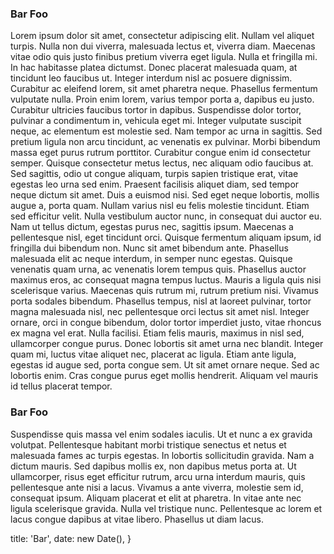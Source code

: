 ### Bar Foo
Lorem ipsum dolor sit amet, consectetur adipiscing elit. Nullam vel aliquet turpis. Nulla non dui viverra, malesuada lectus et, viverra diam. Maecenas vitae odio quis justo finibus pretium viverra eget ligula. Nulla et fringilla mi. In hac habitasse platea dictumst. Donec placerat malesuada quam, at tincidunt leo faucibus ut. Integer interdum nisl ac posuere dignissim. Curabitur ac eleifend lorem, sit amet pharetra neque. Phasellus fermentum vulputate nulla. Proin enim lorem, varius tempor porta a, dapibus eu justo. Curabitur ultricies faucibus tortor in dapibus. Suspendisse dolor tortor, pulvinar a condimentum in, vehicula eget mi. Integer vulputate suscipit neque, ac elementum est molestie sed. Nam tempor ac urna in sagittis. Sed pretium ligula non arcu tincidunt, ac venenatis ex pulvinar. Morbi bibendum massa eget purus rutrum porttitor.
Curabitur congue enim id consectetur semper. Quisque consectetur metus lectus, nec aliquam odio faucibus at. Sed sagittis, odio ut congue aliquam, turpis sapien tristique erat, vitae egestas leo urna sed enim. Praesent facilisis aliquet diam, sed tempor neque dictum sit amet. Duis a euismod nisi. Sed eget neque lobortis, mollis augue a, porta quam. Nullam varius nisl eu felis molestie tincidunt. Etiam sed efficitur velit.
Nulla vestibulum auctor nunc, in consequat dui auctor eu. Nam ut tellus dictum, egestas purus nec, sagittis ipsum. Maecenas a pellentesque nisl, eget tincidunt orci. Quisque fermentum aliquam ipsum, id fringilla dui bibendum non. Nunc sit amet bibendum ante. Phasellus malesuada elit ac neque interdum, in semper nunc egestas. Quisque venenatis quam urna, ac venenatis lorem tempus quis. Phasellus auctor maximus eros, ac consequat magna tempus luctus. Mauris a ligula quis nisi scelerisque varius.
Maecenas quis rutrum mi, rutrum pretium nisi. Vivamus porta sodales bibendum. Phasellus tempus, nisl at laoreet pulvinar, tortor magna malesuada nisl, nec pellentesque orci lectus sit amet nisl. Integer ornare, orci in congue bibendum, dolor tortor imperdiet justo, vitae rhoncus ex magna vel erat. Nulla facilisi. Etiam felis mauris, maximus in nisl sed, ullamcorper congue purus. Donec lobortis sit amet urna nec blandit. Integer quam mi, luctus vitae aliquet nec, placerat ac ligula. Etiam ante ligula, egestas id augue sed, porta congue sem. Ut sit amet ornare neque. Sed ac lobortis enim. Cras congue purus eget mollis hendrerit. Aliquam vel mauris id tellus placerat tempor.
### Bar Foo
Suspendisse quis massa vel enim sodales iaculis. Ut et nunc a ex gravida volutpat. Pellentesque habitant morbi tristique senectus et netus et malesuada fames ac turpis egestas. In lobortis sollicitudin gravida. Nam a dictum mauris. Sed dapibus mollis ex, non dapibus metus porta at. Ut ullamcorper, risus eget efficitur rutrum, arcu urna interdum mauris, quis pellentesque ante nisi a lacus. Vivamus a ante viverra, molestie sem id, consequat ipsum. Aliquam placerat et elit at pharetra. In vitae ante nec ligula scelerisque gravida. Nulla vel tristique nunc. Pellentesque ac lorem et lacus congue dapibus at vitae libero. Phasellus ut diam lacus. 



  title: 'Bar',
  date: new Date(),
}
